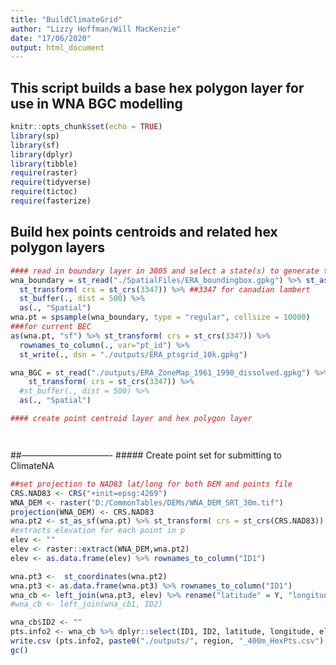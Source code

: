 ```yaml
---
title: "BuildClimateGrid"
author: "Lizzy Hoffman/Will MacKenzie"
date: "17/06/2020"
output: html_document
---
```

## This script builds a base hex polygon layer for use in WNA BGC modelling 

```r
knitr::opts_chunk$set(echo = TRUE)
library(sp)
library(sf)
library(dplyr)
library(tibble)
require(raster)
require(tidyverse)
require(tictoc)
require(fasterize)
```

## Build hex points centroids and related hex polygon layers

```r
#### read in boundary layer in 3005 and select a state(s) to generate the hex within.
wna_boundary = st_read("./SpatialFiles/ERA_boundingbox.gpkg") %>% st_as_sf() %>% 
  st_transform( crs = st_crs(3347)) %>% ##3347 for canadian lambert
  st_buffer(., dist = 500) %>%
  as(., "Spatial")
wna.pt = spsample(wna_boundary, type = "regular", cellsize = 10000)
###for current BEC
as(wna.pt, "sf") %>% st_transform( crs = st_crs(3347)) %>% 
  rownames_to_column(., var="pt_id") %>%
  st_write(., dsn = "./outputs/ERA_ptsgrid_10k.gpkg")

wna_BGC = st_read("./outputs/ERA_ZoneMap_1961_1990_dissolved.gpkg") %>% 
    st_transform( crs = st_crs(3347)) %>%
  #st_buffer(., dist = 500) %>%
  as(., "Spatial")

#### create point centroid layer and hex polygon layer




```
##-------------------------------
##### Create point set for submitting to ClimateNA
```r
##set projection to NAD83 lat/long for both DEM and points file
CRS.NAD83 <- CRS("+init=epsg:4269")
WNA_DEM <- raster("D:/CommonTables/DEMs/WNA_DEM_SRT_30m.tif")
projection(WNA_DEM) <- CRS.NAD83 
wna.pt2 <- st_as_sf(wna.pt) %>% st_transform( crs = st_crs(CRS.NAD83))
#extracts elevation for each point in p
elev <- ""
elev <- raster::extract(WNA_DEM,wna.pt2)
elev <- as.data.frame(elev) %>% rownames_to_column("ID1")

wna.pt3 <-  st_coordinates(wna.pt2) 
wna.pt3 <- as.data.frame(wna.pt3) %>% rownames_to_column("ID1")
wna_cb <- left_join(wna.pt3, elev) %>% rename("latitude" = Y, "longitude" = X) 
#wna_cb <- left_join(wna_cb1, ID2)

wna_cb$ID2 <- ""
pts.info2 <- wna_cb %>% dplyr::select(ID1, ID2, latitude, longitude, elev) #variable order for ClimateWNA .csv
write.csv (pts.info2, paste0("./outputs/", region, "_400m_HexPts.csv"), row.names = FALSE) 
gc()
```


